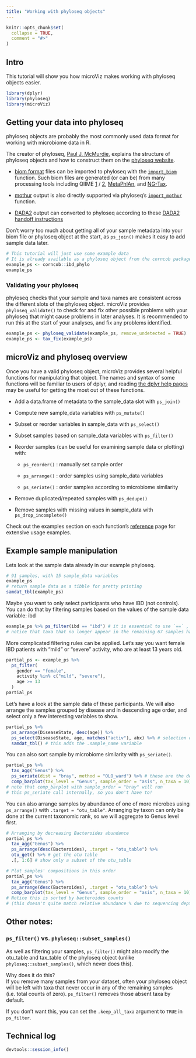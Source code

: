 ```yaml
---
title: "Working with phyloseq objects"
---
```


```r
knitr::opts_chunk$set(
  collapse = TRUE,
  comment = "#>"
)
```

## Intro

This tutorial will show you how microViz makes working with phyloseq objects easier.

```r
library(dplyr)
library(phyloseq)
library(microViz)
```

## Getting your data into phyloseq

phyloseq objects are probably the most commonly used data format for working with microbiome data in R.

The creator of phyloseq, [Paul J. McMurdie](https://github.com/joey711), explains the structure of phyloseq objects and how to construct them on the [phyloseq website](https://joey711.github.io/phyloseq/import-data.html#phyloseq-ize_data_already_in_r).

-   [biom format](http://biom-format.org/) files can be imported to phyloseq with the [`import_biom`](https://joey711.github.io/phyloseq/import-data.html#the_import_family_of_functions) function. Such biom files are generated (or can be) from many processing tools including QIIME [1](http://qiime.org/tutorials/index.html) / [2](https://docs.qiime2.org/2021.8/tutorials/exporting/), [MetaPhlAn](http://segatalab.cibio.unitn.it/tools/metaphlan/), and [NG-Tax](https://doi.org/10.3389/fgene.2019.01366).

-   [mothur](https://mothur.org/) output is also directly supported via phyloseq's [`import_mothur`](https://joey711.github.io/phyloseq/import-data.html#_import_mothur) function.

-   [DADA2](https://benjjneb.github.io/dada2/) output can converted to phyloseq according to these [DADA2 handoff instructions](https://benjjneb.github.io/dada2/tutorial.html#bonus-handoff-to-phyloseq)

Don't worry too much about getting all of your sample metadata into your biom file or phyloseq object at the start, as `ps_join()` makes it easy to add sample data later.

```r
# This tutorial will just use some example data 
# It is already available as a phyloseq object from the corncob package
example_ps <- corncob::ibd_phylo
example_ps
```

### Validating your phyloseq

phyloseq checks that your sample and taxa names are consistent across the different slots of the phyloseq object. microViz provides `phyloseq_validate()` to check for and fix other possible problems with your phyloseq that might cause problems in later analyses. It is recommended to run this at the start of your analyses, and fix any problems identified.

```r
example_ps <- phyloseq_validate(example_ps, remove_undetected = TRUE)
example_ps <- tax_fix(example_ps)

```

## microViz and phyloseq overview

Once you have a valid phyloseq object, microViz provides several helpful functions for manipulating that object. The names and syntax of some functions will be familiar to users of dplyr, and reading [the dplyr help pages](https://dplyr.tidyverse.org/) may be useful for getting the most out of these functions.

-   Add a data.frame of metadata to the sample_data slot with `ps_join()`

-   Compute new sample_data variables with `ps_mutate()`

-   Subset or reorder variables in sample_data with `ps_select()`

-   Subset samples based on sample_data variables with `ps_filter()`

-   Reorder samples (can be useful for examining sample data or plotting) with:

    -   `ps_reorder()` : manually set sample order

    -   `ps_arrange()` : order samples using sample_data variables

    -   `ps_seriate()` : order samples according to microbiome similarity

-   Remove duplicated/repeated samples with `ps_dedupe()`

-   Remove samples with missing values in sample_data with `ps_drop_incomplete()`

Check out the examples section on each function's [reference](https://david-barnett.github.io/microViz/reference/index.html#section-manipulating-sample-data) page for extensive usage examples.

## Example sample manipulation

Lets look at the sample data already in our example phyloseq.

```r
# 91 samples, with 15 sample_data variables
example_ps 
# return sample data as a tibble for pretty printing
samdat_tbl(example_ps)
```

Maybe you want to only select participants who have IBD (not controls). You can do that by filtering samples based on the values of the sample data variable: ibd

```r
example_ps %>% ps_filter(ibd == "ibd") # it is essential to use `==` , not just one `=`
# notice that taxa that no longer appear in the remaining 67 samples have been removed!
```

More complicated filtering rules can be applied. Let's say you want female IBD patients with "mild" or "severe" activity, who are at least 13 years old.

```r
partial_ps <- example_ps %>% 
  ps_filter(
    gender == "female",
    activity %in% c("mild", "severe"),
    age >= 13
  )
partial_ps
```

Let's have a look at the sample data of these participants. We will also arrange the samples grouped by disease and in descending age order, and select only a few interesting variables to show.

```r
partial_ps %>% 
  ps_arrange(DiseaseState, desc(age)) %>% 
  ps_select(DiseaseState, age, matches("activ"), abx) %>% # selection order is respected
  samdat_tbl() # this adds the .sample_name variable
```

You can also sort sample by microbiome similarity with `ps_seriate()`.

```r
partial_ps %>% 
  tax_agg("Genus") %>% 
  ps_seriate(dist = "bray", method = "OLO_ward") %>% # these are the defaults
  comp_barplot(tax_level = "Genus", sample_order = "asis", n_taxa = 10)
# note that comp_barplot with sample_order = "bray" will run 
# this ps_seriate call internally, so you don't have to!

```

You can also arrange samples by abundance of one of more microbes using `ps_arrange()` with `.target = "otu_table"`. Arranging by taxon can only be done at the current taxonomic rank, so we will aggregate to Genus level first.

```r
# Arranging by decreasing Bacteroides abundance
partial_ps %>% 
  tax_agg("Genus") %>% 
  ps_arrange(desc(Bacteroides), .target = "otu_table") %>% 
  otu_get() %>% # get the otu table
  .[, 1:6] # show only a subset of the otu_table

# Plot samples' compositions in this order
partial_ps %>% 
  tax_agg("Genus") %>% 
  ps_arrange(desc(Bacteroides), .target = "otu_table") %>% 
  comp_barplot(tax_level = "Genus", sample_order = "asis", n_taxa = 10)
# Notice this is sorted by bacteroides counts 
# (this doesn't quite match relative abundance % due to sequencing depth variation)
```

## Other notes:

### `ps_filter()` vs. `phyloseq::subset_samples()`

As well as filtering your samples, `ps_filter()` might also modify the otu_table and tax_table of the phyloseq object (unlike `phyloseq::subset_samples()`, which never does this).

Why does it do this?\
If you remove many samples from your dataset, often your phyloseq object will be left with taxa that never occur in any of the remaining samples (i.e. total counts of zero). `ps_filter()` removes those absent taxa by default.

If you don't want this, you can set the `.keep_all_taxa` argument to `TRUE` in `ps_filter`.

## Technical log

```r
devtools::session_info()
```
